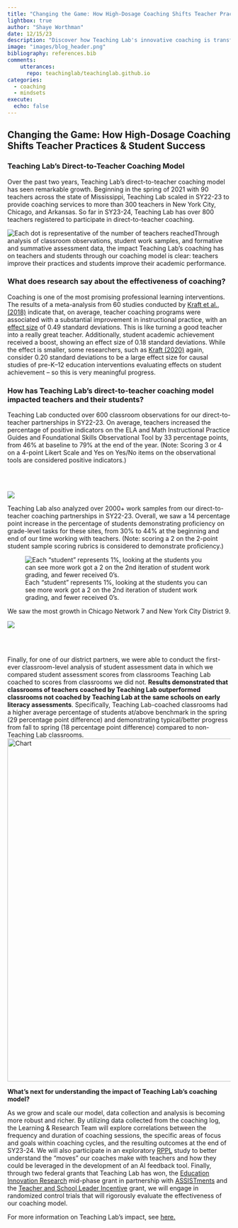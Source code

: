 ```yaml
---
title: "Changing the Game: How High-Dosage Coaching Shifts Teacher Practices & Student Success"
lightbox: true
author: "Shaye Worthman"
date: 12/15/23
description: "Discover how Teaching Lab's innovative coaching is transforming classrooms by uplifting both teachers and students."
image: "images/blog_header.png"
bibliography: references.bib
comments: 
    utterances:
      repo: teachinglab/teachinglab.github.io
categories: 
  - coaching
  - mindsets
execute: 
  echo: false
---
```


## **Changing the Game: How High-Dosage Coaching Shifts Teacher Practices & Student Success**

### **Teaching Lab’s Direct-to-Teacher Coaching Model**

Over the past two years, Teaching Lab's direct-to-teacher coaching model has seen remarkable growth. Beginning in the spring of 2021 with 90 teachers across the state of Mississippi, Teaching Lab scaled in SY22-23 to provide coaching services to more than 300 teachers in New York City, Chicago, and Arkansas. So far in SY23-24, Teaching Lab has over 800 teachers registered to participate in direct-to-teacher coaching.

![Each dot is representative of the number of teachers reached](images/teachers_coached_growth.png)Through analysis of classroom observations, student work samples, and formative and summative assessment data, the impact Teaching Lab’s coaching has on teachers and students through our coaching model is clear: teachers improve their practices and students improve their academic performance.

### **What does research say about the effectiveness of coaching?**

Coaching is one of the most promising professional learning interventions. The results of a meta-analysis from 60 studies conducted by [Kraft et al., (2018)](https://journals.sagepub.com/doi/10.3102/0034654318759268) indicate that, on average, teacher coaching programs were associated with a substantial improvement in instructional practice, with an [effect size](https://ies.ed.gov/ncee/edlabs/regions/west/relwestFiles/pdf/4-2-3-14_Effect_Size_Infographic_Final_508c.pdf) of 0.49 standard deviations. This is like turning a good teacher into a really great teacher. Additionally, student academic achievement received a boost, showing an effect size of 0.18 standard deviations. While the effect is smaller, some researchers, such as [Kraft (2020)](https://journals.sagepub.com/doi/10.3102/0013189X20912798) again, consider 0.20 standard deviations to be a large effect size for causal studies of pre-K–12 education interventions evaluating effects on student achievement – so this is very meaningful progress.

### **How has Teaching Lab’s direct-to-teacher coaching model impacted teachers and their students?**

Teaching Lab conducted over 600 classroom observations for our direct-to-teacher partnerships in SY22-23. On average, teachers increased the percentage of positive indicators on the ELA and Math Instructional Practice Guides and Foundational Skills Observational Tool by 33 percentage points, from 46% at baseline to 79% at the end of the year. (Note: Scoring 3 or 4 on a 4-point Likert Scale and Yes on Yes/No items on the observational tools are considered positive indicators.) 

\
\

![](images/ipg_scores.png){fig-alt="Improvements in teacher scores on classroom observations"}

Teaching Lab also analyzed over 2000+ work samples from our direct-to-teacher coaching partnerships in SY22-23. Overall, we saw a 14 percentage point increase in the percentage of students demonstrating proficiency on grade-level tasks for these sites, from 30% to 44% at the beginning and end of our time working with teachers. (Note: scoring a 2 on the 2-point student sample scoring rubrics is considered to demonstrate proficiency.)

![Each "student" represents 1%, looking at the students you can see more work got a 2 on the 2nd iteration of student work grading, and fewer received 0's.](images/person_plot.png)

We saw the most growth in Chicago Network 7 and New York City District 9.

![](images/student_work_scores1.png)

\
\

Finally, for one of our district partners, we were able to conduct the first-ever classroom-level analysis of student assessment data in which we compared student assessment scores from classrooms Teaching Lab coached to scores from classrooms we did not. **Results demonstrated that classrooms of teachers coached by Teaching Lab outperformed classrooms not coached by Teaching Lab at the same schools on early literacy assessments**. Specifically, Teaching Lab-coached classrooms had a higher average percentage of students at/above benchmark in the spring (29 percentage point difference) and demonstrating typical/better progress from fall to spring (18 percentage point difference) compared to non-Teaching Lab classrooms.![](images/student_performance.png "Chart"){width="774"}

**What’s next for understanding the impact of Teaching Lab’s coaching model?**

As we grow and scale our model, data collection and analysis is becoming more robust and richer. By utilizing data collected from the coaching log, the Learning & Research Team will explore correlations between the frequency and duration of coaching sessions, the specific areas of focus and goals within coaching cycles, and the resulting outcomes at the end of SY23-24. We will also participate in an exploratory [RPPL](https://annenberg.brown.edu/rppl) study to better understand the “moves” our coaches make with teachers and how they could be leveraged in the development of an AI feedback tool. Finally, through two federal grants that Teaching Lab has won, the [Education Innovation Research](https://oese.ed.gov/offices/office-of-discretionary-grants-support-services/innovation-early-learning/education-innovation-and-research-eir/) mid-phase grant in partnership with [ASSISTments](https://new.assistments.org/) and the [Teacher and School Leader Incentive](https://oese.ed.gov/offices/office-of-discretionary-grants-support-services/effective-educator-development-programs/teacher-and-school-leader-incentive-program/) grant, we will engage in randomized control trials that will rigorously evaluate the effectiveness of our coaching model.

For more information on Teaching Lab’s impact, see [here.](https://view.genial.ly/653ad43e39b26a00115c9a89/interactive-image-teaching-labs-impact)
